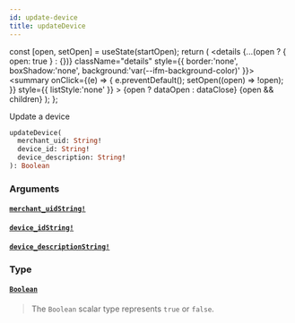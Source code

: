 ```yaml
---
id: update-device
title: updateDevice
---
```









  const [open, setOpen] = useState(startOpen);
  return (
    <details {...(open ? { open: true } : {})} className="details" style={{ border:'none', boxShadow:'none', background:'var(--ifm-background-color)' }}>
      <summary
        onClick={(e) => {
          e.preventDefault();
          setOpen((open) => !open);
        }}
        style={{ listStyle:'none' }}
      >
      {open ? dataOpen : dataClose}
      </summary>
      {open && children}
    </details>
  );
};








Update a device


```graphql
updateDevice(
  merchant_uid: String!
  device_id: String!
  device_description: String!
): Boolean
```




### Arguments

#### [`merchant_uid`](#)<Bullet />[`String!`](/docs/api/types/scalars/string)  
> 
> 
> 
> 

#### [`device_id`](#)<Bullet />[`String!`](/docs/api/types/scalars/string)  
> 
> 
> 
> 

#### [`device_description`](#)<Bullet />[`String!`](/docs/api/types/scalars/string)  
> 
> 
> 
> 

### Type

#### [`Boolean`](/docs/api/types/scalars/boolean)  
> 
> 
> The `Boolean` scalar type represents `true` or `false`.
> 



